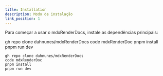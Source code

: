 ```yaml
---
title: Installation
description: Modo de instalação
link_position: 1
---
```



Para começar a usar o mdxRenderDocs, instale as dependências principais:

<BlockExample title="Instalation">
gh repo clone duhnunes/mdxRenderDocs
code mdxRenderDoc
pnpm install
pnpm run dev
</BlockExample>

```Terminal
gh repo clone duhnunes/mdxRenderDocs
code mdxRenderDoc
pnpm install
pnpm run dev
```

<Separator className="my-4" />